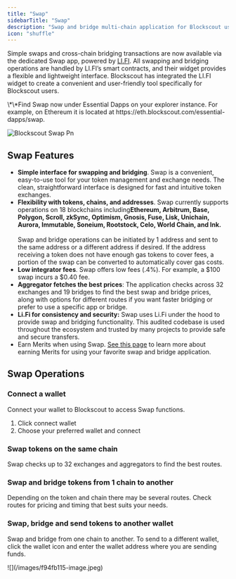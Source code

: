 ```yaml
---
title: "Swap"
sidebarTitle: "Swap"
description: "Swap and bridge multi-chain application for Blockscout users"
icon: "shuffle"
---
```


Simple swaps and cross-chain bridging transactions are now available via the dedicated Swap app, powered by [LI.FI](http://li.fi/). All swapping and bridging operations are handled by LI.FI’s smart contracts, and their widget provides a flexible and lightweight interface. Blockscout has integrated the LI.FI widget to create a convenient and user-friendly tool specifically for Blockscout users.

<Check>
  \*\*Find Swap now under Essential Dapps on your explorer instance. For example, on Ethereum it is located at https://eth.blockscout.com/essential-dapps/swap.
</Check>

![Blockscout Swap Pn](/images/blockscout-swap.png)

## Swap Features

- **Simple interface for swapping and bridging**. Swap is a convenient, easy-to-use tool for your token management and exchange needs. The clean, straightforward interface is designed for fast and intuitive token exchanges.
- **Flexibility with tokens, chains, and addresses**. Swap currently supports operations on 18 blockchains including**Ethereum, Arbitrum, Base, Polygon, Scroll, zkSync, Optimism, Gnosis, Fuse, Lisk, Unichain, Aurora, Immutable, Soneium, Rootstock, Celo, World Chain, and Ink.**  \
  \
  Swap and bridge operations can be initiated by 1 address and sent to the same address or a different address if desired. If the address receiving a token does not have enough gas tokens to cover fees, a portion of the swap can be converted to automatically cover gas costs.
- **Low integrator fees**. Swap offers low fees (.4%). For example, a \$100 swap incurs a \$0.40 fee.
- **Aggregator fetches the best prices**: The application checks across 32 exchanges and 19 bridges to find the best swap and bridge prices, along with options for different routes if you want faster bridging or prefer to use a specific app or bridge.
- **Li.Fi for consistency and security:** Swap uses Li.Fi under the hood to provide swap and bridging functionality. This audited codebase is used throughout the ecosystem and trusted by many projects to provide safe and secure transfers.
- Earn Merits when using Swap. [See this page](/using-blockscout/merits/earn-merits-when-using-swap) to learn more about earning Merits for using your favorite swap and bridge application.

## Swap Operations

### Connect a wallet

Connect your wallet to Blockscout to access Swap functions.

1. Click connect wallet
2. Choose your preferred wallet and connect


### Swap tokens on the same chain

Swap checks up to 32 exchanges and aggregators to find the best routes. 


### Swap and bridge tokens from 1 chain to another

Depending on the token and chain there may be several routes. Check routes for pricing and timing that best suits your needs.


### Swap, bridge and send tokens to another wallet

Swap and bridge from one chain to another. To send to a different wallet, click the wallet icon and enter the wallet address where you are sending funds.

<Frame caption>
  ![](/images/f94fb115-image.jpeg)
</Frame>